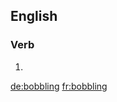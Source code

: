 
==English==

===Verb===
{{head|en}}

# {{present participle of|bobble}}

[[de:bobbling]]
[[fr:bobbling]]